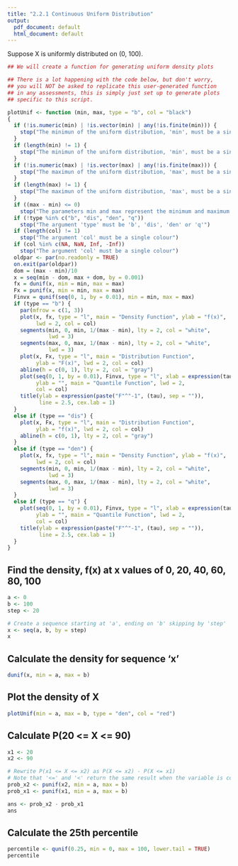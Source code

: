---
title: "2.2.1 Continuous Uniform Distribution"
output:
  pdf_document: default
  html_document: default
---

Suppose X is uniformly distributed on (0, 100).

```{r echo=FALSE}

## We will create a function for generating uniform density plots

## There is a lot happening with the code below, but don't worry, 
## you will NOT be asked to replicate this user-generated function 
## in any assessments, this is simply just set up to generate plots 
## specific to this script.

plotUnif <- function (min, max, type = "b", col = "black") 
{
  if (!is.numeric(min) | !is.vector(min) | any(!is.finite(min))) {
    stop("The minimun of the uniform distribution, 'min', must be a single number")
  }
  if (length(min) != 1) {
    stop("The minimun of the uniform distribution, 'min', must be a single number")
  }
  if (!is.numeric(max) | !is.vector(max) | any(!is.finite(max))) {
    stop("The maximun of the uniform distribution, 'max', must be a single number")
  }
  if (length(max) != 1) {
    stop("The maximun of the uniform distribution, 'max', must be a single number")
  }
  if ((max - min) <= 0) 
    stop("The parameters min and max represent the minimum and maximum values of the uniform distribution, respectively")
  if (!type %in% c("b", "dis", "den", "q")) 
    stop("The argument 'type' must be 'b', 'dis', 'den' or 'q'")
  if (length(col) != 1) 
    stop("The argument 'col' must be a single colour")
  if (col %in% c(NA, NaN, Inf, -Inf)) 
    stop("The argument 'col' must be a single colour")
  oldpar <- par(no.readonly = TRUE)
  on.exit(par(oldpar))
  dom = (max - min)/10
  x = seq(min - dom, max + dom, by = 0.001)
  fx = dunif(x, min = min, max = max)
  Fx = punif(x, min = min, max = max)
  Finvx = qunif(seq(0, 1, by = 0.01), min = min, max = max)
  if (type == "b") {
    par(mfrow = c(1, 3))
    plot(x, fx, type = "l", main = "Density Function", ylab = "f(x)", 
         lwd = 2, col = col)
    segments(min, 0, min, 1/(max - min), lty = 2, col = "white", 
             lwd = 3)
    segments(max, 0, max, 1/(max - min), lty = 2, col = "white", 
             lwd = 3)
    plot(x, Fx, type = "l", main = "Distribution Function", 
         ylab = "F(x)", lwd = 2, col = col)
    abline(h = c(0, 1), lty = 2, col = "gray")
    plot(seq(0, 1, by = 0.01), Finvx, type = "l", xlab = expression(tau), 
         ylab = "", main = "Quantile Function", lwd = 2, 
         col = col)
    title(ylab = expression(paste("F"^"-1", (tau), sep = "")), 
          line = 2.5, cex.lab = 1)
  }
  else if (type == "dis") {
    plot(x, Fx, type = "l", main = "Distribution Function", 
         ylab = "f(x)", lwd = 2, col = col)
    abline(h = c(0, 1), lty = 2, col = "gray")
  }
  else if (type == "den") {
    plot(x, fx, type = "l", main = "Density Function", ylab = "f(x)", 
         lwd = 2, col = col)
    segments(min, 0, min, 1/(max - min), lty = 2, col = "white", 
             lwd = 3)
    segments(max, 0, max, 1/(max - min), lty = 2, col = "white", 
             lwd = 3)
  }
  else if (type == "q") {
    plot(seq(0, 1, by = 0.01), Finvx, type = "l", xlab = expression(tau), 
         ylab = "", main = "Quantile Function", lwd = 2, 
         col = col)
    title(ylab = expression(paste("F"^"-1", (tau), sep = "")), 
          line = 2.5, cex.lab = 1)
  }
}
```

## Find the density, f(x) at x values of 0, 20, 40, 60, 80, 100

```{r}
a <- 0 
b <- 100 
step <- 20 

# Create a sequence starting at 'a', ending on 'b' skipping by 'step'
x <- seq(a, b, by = step) 
x
```

## Calculate the density for sequence 'x'

```{r}
dunif(x, min = a, max = b) 
```

\newpage
## Plot the density of X

```{r}
plotUnif(min = a, max = b, type = "den", col = "red")
```

## Calculate P(20 <= X <= 90) 

```{r}
x1 <- 20 
x2 <- 90

# Rewrite P(x1 <= X <= x2) as P(X <= x2) - P(X <= x1)  
# Note that '<=' and '<' return the same result when the variable is continuous 
prob_x2 <- punif(x2, min = a, max = b)
prob_x1 <- punif(x1, min = a, max = b)

ans <- prob_x2 - prob_x1 
ans
```

## Calculate the 25th percentile

```{r}
percentile <- qunif(0.25, min = 0, max = 100, lower.tail = TRUE)
percentile
```